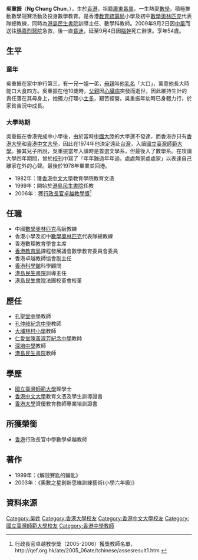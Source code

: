 '''吳重振'''（'''Ng Chung Chun'''，{{bd|1955年|2月|2009年|9月4日|catIdx=Wu吳重振}}），生於[[香港|香港]]，祖籍[[廣東|廣東]][[番禺縣|番禺]]。一生熱愛[[數學|數學]]，積極推動數學競賽活動及投身數學教育。是香港[[教育統籌局|教育統籌局]]小學及初中[[數學奧林匹克|數學奧林匹克]]代表隊總教練，同時為[[港島民生書院|港島民生書院]]訓導主任、數學科教師。2009年9月2日因[[中風|中風]]而送往[[瑪嘉烈醫院|瑪嘉烈醫院]]急救，後一直[[昏迷|昏迷]]，延至9月4日因[[腦幹|腦幹]]死亡辭世。享年54歲。

==生平==
===童年===
吳重振在家中排行第三，有一兄一姐一弟，[[母親|母親]]叫他[[乳名|乳名]]「大口」，寓意他長大時能口大食四方。吳重振在他10歲時，[[父親|父親]]因[[心臟病|心臟病]]突發而逝世，因此維持生計的責任落在其母身上，她獨力打理小[[士多|士多]]，艱苦經營。吳重振年幼時已身體力行，於家貧苦況中成長。

===大學時期===
吳重振在香港完成中小學後，由於當時[[中國大陸|中國大陸]]的大學還不發達，而香港亦只有[[香港大學|香港大學]]和[[香港中文大學|香港中文大學]]，因此在1974年他決定遠赴[[台灣|台灣]]，入讀[[國立臺灣師範大學|國立臺灣師範大學]]。據其兒子所說，吳重振當年入讀時是首選文學系，但最後入了數學系。在攻讀大學四年期間，曾於[[校刊|校刊]]中寫了「年年難過年年過，處處無家處處家」以表達自己離家在外的心聲。最後於1978年畢業並回港。

*1982年：獲[[香港中文大學|香港中文大學]]教育學院教育文憑
*1999年：開始於[[港島民生書院|港島民生書院]]任教
*2006年：獲[[行政長官卓越教學獎|行政長官卓越教學獎]]<ref>行政長官卓越教學獎（2005-2006）獲獎教師名單，http://qef.org.hk/ate/2005_06ate/tchinese/assesresult1.htm {{Wayback|url=http://qef.org.hk/ate/2005_06ate/tchinese/assesresult1.htm |date=20070928042655 }}</ref>

==任職==
*中國[[數學奧林匹克|數學奧林匹克]]高級教練
*香港小學及初中[[數學奧林匹克|數學奧林匹克]]代表隊總教練
*香港數理教育學會主席
*[[香港教育局|香港教育局]]課程發展議會數學教育委員會委員
*香港卓越教師協會副主任
*[[香港科學館|香港科學館]]科學顧問
*[[港島民生書院|港島民生書院]]訓導主任
*[[港島民生書院|港島民生書院]]法團校董會校董

==歷任==
*[[孔聖堂中學|孔聖堂中學]]教師
*[[孔仲岐紀念中學|孔仲岐紀念中學]]教師
*[[大埔林村小學|大埔林村小學]]教師
*[[仁愛堂陳黃淑芳紀念中學|仁愛堂陳黃淑芳紀念中學]]教師
*[[深培中學|深培中學]]教師
*[[港島民生書院|港島民生書院]]教師

==學歷==
*[[國立臺灣師範大學|國立臺灣師範大學]]理學士
*[[香港中文大學|香港中文大學]]教育文憑及學生訓導證書
*[[香港大學|香港大學]]資優教育教師專業培訓證書

==所獲榮銜==
*[[香港|香港]]行政長官中學數學卓越教師

==著作==
*1999年：《解競賽匙的鑰匙》
*2003年：《奧數之星創新思維訓練藝術(小學六年級)》

==資料來源==
<references/>

[[Category:吴姓|Category:吴姓]]
[[Category:香港大學校友|Category:香港大學校友]]
[[Category:香港中文大學校友|Category:香港中文大學校友]]
[[Category:國立臺灣師範大學校友|Category:國立臺灣師範大學校友]]
[[Category:香港中學教師|Category:香港中學教師]]